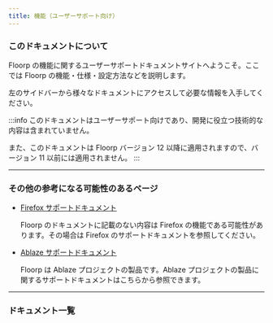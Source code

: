 ```yaml
---
title: 機能（ユーザーサポート向け）
---
```


### このドキュメントについて

Floorp の機能に関するユーザーサポートドキュメントサイトへようこそ。ここでは Floorp の機能・仕様・設定方法などを説明します。

左のサイドバーから様々なドキュメントにアクセスして必要な情報を入手してください。

:::info
このドキュメントはユーザーサポート向けであり、開発に役立つ技術的な内容は含まれていません。

また、このドキュメントは Floorp バージョン 12 以降に適用されますので、バージョン 11 以前には適用されません。
:::

<hr />

### その他の参考になる可能性のあるページ

- [Firefox サポートドキュメント](https://support.mozilla.org/ja/products/firefox)

    Floorp のドキュメントに記載のない内容は Firefox の機能である可能性があります。その場合は Firefox のサポートドキュメントを参照してください。

- [Ablaze サポートドキュメント](https://support.ablaze.one/)

    Floorp は Ablaze プロジェクトの製品です。Ablaze プロジェクトの製品に関するサポートドキュメントはこちらから参照できます。

<hr />

### ドキュメント一覧


<DocCardList />
